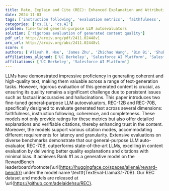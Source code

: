 ```yaml
---
title: Rate, Explain and Cite (REC): Enhanced Explanation and Attribution in   Automatic Evaluation by Large Language Models
date: 2024-11-03
tags: ['instruction following', 'evaluation metrics', 'faithfulness', 'text generation', 'factual inaccuracies', 'hallucinations', 'citations', 'Large Language Models', 'coherence', 'trust in content', 'benchmark evaluations', 'completeness', 'auto-evaluators']
categories: ['cs.CL', 'cs.AI']
problem: fine-tuned general-purpose LLM autoevaluators
solution: ['rigorous evaluation of generated content quality']
pdf_url: http://arxiv.org/pdf/2411.02448v1
arx_url: http://arxiv.org/abs/2411.02448v1
score: 6
authors: ['Aliyah R. Hsu', 'James Zhu', 'Zhichao Wang', 'Bin Bi', 'Shubham Mehrotra', 'Shiva K. Pentyala', 'Katherine Tan', 'Xiang-Bo Mao', 'Roshanak Omrani', 'Sougata Chaudhuri', 'Regunathan Radhakrishnan', 'Sitaram Asur', 'Claire Na Cheng', 'Bin Yu']
affiliations_aligned: ['UC Berkeley', 'Salesforce AI Platform', 'Salesforce AI Platform', 'Salesforce AI Platform', 'Salesforce AI Platform', 'Salesforce AI Platform', 'Salesforce AI Platform', 'Salesforce AI Platform', 'Salesforce AI Platform', 'Salesforce AI Platform', 'Salesforce AI Platform', 'Salesforce AI Platform', 'Salesforce AI Platform', 'UC Berkeley']
affiliations: ['UC Berkeley', 'Salesforce AI Platform']
---
```



LLMs have demonstrated impressive proficiency in generating coherent and high-quality text, making them valuable across a range of text-generation tasks. However, rigorous evaluation of this generated content is crucial, as ensuring its quality remains a significant challenge due to persistent issues such as factual inaccuracies and hallucinations. This paper introduces two fine-tuned general-purpose LLM autoevaluators, REC-12B and REC-70B, specifically designed to evaluate generated text across several dimensions: faithfulness, instruction following, coherence, and completeness. These models not only provide ratings for these metrics but also offer detailed explanations and verifiable citations, thereby enhancing trust in the content. Moreover, the models support various citation modes, accommodating different requirements for latency and granularity. Extensive evaluations on diverse benchmarks demonstrate that our general-purpose LLM auto-evaluator, REC-70B, outperforms state-of-the-art LLMs, excelling in content evaluation by delivering better quality explanations and citations with minimal bias. It achieves Rank \#1 as a generative model on the RewardBench leaderboard\footnote{\url{https://huggingface.co/spaces/allenai/reward-bench}} under the model name \texttt{TextEval-Llama3.1-70B}. Our REC dataset and models are released at \url{https://github.com/adelaidehsu/REC}.